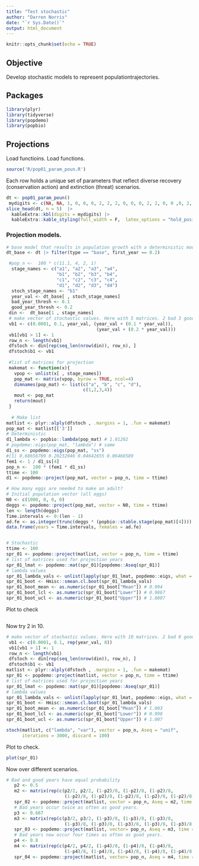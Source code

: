 ```yaml
---
title: "Test stochastic"
author: "Darren Norris"
date: "`r Sys.Date()`"
output: html_document
---
```


```r
knitr::opts_chunk$set(echo = TRUE)
```

## Objective
Develop stochastic models to represent populationtrajectories.

## Packages
```r
library(plyr)
library(tidyverse)
library(popdemo)
library(popbio)
```

## Projections
Load functioins.
Load functions.
```r
source('R/pop01_param_poun.R')

```

Each row holds a unique set of parameters 
that reflect diverse recovery (conservation action) and extinction (threat) scenarios.

```r
dt <- pop01_param_poun()
 mydigits <- c(NA, NA, 1, 0, 0, 0, 2, 2, 2, 0, 0, 0, 2, 2, 0, 0 ,0, 2, 2, NA)
slice_head(dt, n = 5)  |> 
  kableExtra::kbl(digits = mydigits) |>
  kableExtra::kable_styling(full_width = F,  latex_options = "hold_position")
```

### Projection models.
```r
# base model that results in population growth with a deterministic model
dt_base <- dt |> filter(type == "base", first_year == 0.2)

 #pop_n <-  100 * c(11.1, 4, 2, 1) 
  stage_names <- c("a1", "a2", "a3", "a4",
                   "b1", "b2", "b3", "b4",
                   "c1", "c2", "c3", "c4",
                   "d1", "d2", "d3", "d4")
  stoch_stage_names <- "b1"
  year_val <- dt_base[ , stoch_stage_names]
  bad_year_thresh <- 0.1
  good_year_thresh <- 0.2
 din <-  dt_base[1 , stage_names] 
 # make vector of stochastic values. Here with 5 matrices. 2 bad 3 good.
 vb1 <- c(0.0001, 0.1, year_val, (year_val + (0.1 * year_val)), 
                                  (year_val + (0.2 * year_val)))
 vb1[vb1 > 1] <- 1
 row_n <- length(vb1)
 dfstoch <- din[rep(seq_len(nrow(din)), row_n), ]
 dfstoch$b1 <- vb1
 
 #list of matrices for projection
 makemat <- function(x){
   vpop <- unlist(x[ , stage_names])
   pop_mat <- matrix(vpop, byrow = TRUE, ncol=4)
   dimnames(pop_mat) <- list(c("a", "b", "c", "d"),
                             c(1,2,3,4))
   mout <- pop_mat
   return(mout)
 }
 
  # Make list 
matlist <- plyr::alply(dfstoch , .margins = 1, .fun = makemat)
pop_mat <- matlist[['3']]
# Deterministic
d1_lambda <- popbio::lambda(pop_mat) # 1.01202
# popdemo::eigs(pop_mat, "lambda") # same
d1_ss <- popdemo::eigs(pop_mat, "ss")
#[1] 0.68656709 0.20232046 0.04642655 0.06468589
fem1 <- 1 / d1_ss[4]
pop_n <-  100 * (fem1 * d1_ss)
ttime <- 100
d1 <- popdemo::project(pop_mat, vector = pop_n, time = ttime)

# How many eggs are needed to make an adult?
# Initial population vector (all eggs)
N0 <- c(1000, 0, 0, 0)
deggs <- popdemo::project(pop_mat, vector = N0, time = ttime)
len <- length(deggs)
Time.intervals <- 0:(len - 1)
ad.fe <- as.integer(trunc(deggs * (popbio::stable.stage(pop_mat)[4])))
data.frame(years = Time.intervals, females = ad.fe)


# Stochastic
ttime <- 100
spr_01 <- popdemo::project(matlist, vector = pop_n, time = ttime)
# list of matrices used for projection years 
spr_01_lmat <- popdemo::mat(spr_01)[popdemo::Aseq(spr_01)] 
# lambda values
spr_01_lambda_vals <- unlist(lapply(spr_01_lmat, popdemo::eigs, what = "lambda"))
spr_01_boot <- Hmisc::smean.cl.boot(spr_01_lambda_vals)
spr_01_boot_mean <- as.numeric(spr_01_boot["Mean"]) # 0.994
spr_01_boot_lcl <- as.numeric(spr_01_boot["Lower"]) # 0.9867
spr_01_boot_ucl <- as.numeric(spr_01_boot["Upper"]) # 1.0007
```

Plot to check
```r

```

Now try 2 in 10.
```r
# make vector of stochastic values. Here with 10 matrices. 2 bad 8 good.
 vb1 <- c(0.0001, 0.1, rep(year_val, 8))
 vb1[vb1 > 1] <- 1
 row_n <- length(vb1)
 dfstoch <- din[rep(seq_len(nrow(din)), row_n), ]
 dfstoch$b1 <- vb1
matlist <- plyr::alply(dfstoch , .margins = 1, .fun = makemat) 
spr_01 <- popdemo::project(matlist, vector = pop_n, time = ttime)
# list of matrices used for projection years 
spr_01_lmat <- popdemo::mat(spr_01)[popdemo::Aseq(spr_01)] 
# lambda values
spr_01_lambda_vals <- unlist(lapply(spr_01_lmat, popdemo::eigs, what = "lambda"))
spr_01_boot <- Hmisc::smean.cl.boot(spr_01_lambda_vals)
spr_01_boot_mean <- as.numeric(spr_01_boot["Mean"]) # 1.003
spr_01_boot_lcl <- as.numeric(spr_01_boot["Lower"]) # 0.998
spr_01_boot_ucl <- as.numeric(spr_01_boot["Upper"]) # 1.007

stoch(matlist, c("lambda", "var"), vector = pop_n, Aseq = "unif",
      iterations = 3000, discard = 100)
```

Plot to check.
```r
plot(spr_01)
```

Now over different scenarios.
```r
# Bad and good years have equal probability
   p2 <- 0.5
   m2 <- matrix(rep(c(p2/2, p2/2, (1-p2)/8, (1-p2)/8, (1-p2)/8, 
                      (1-p2)/8, (1-p2)/8, (1-p2)/8, (1-p2)/8, (1-p2)/8), 10), 10, 10)
   spr_02 <- popdemo::project(matlist, vector = pop_n, Aseq = m2, time = ttime)
   # Bad years occur twice as often as good years.
   p3 <- 0.667
   m3 <- matrix(rep(c(p3/2, p3/2, (1-p3)/8, (1-p3)/8, (1-p3)/8, 
                      (1-p3)/8, (1-p3)/8, (1-p3)/8, (1-p3)/8, (1-p3)/8), 10), 10, 10)
   spr_03 <- popdemo::project(matlist, vector= pop_n, Aseq = m3, time = ttime)
   # Bad years now occur four times as often as good years.
   p4 <- 0.8
   m4 <- matrix(rep(c(p4/2, p4/2, (1-p4)/8, (1-p4)/8, (1-p4)/8, 
                      (1-p4)/8, (1-p4)/8, (1-p4)/8, (1-p4)/8, (1-p4)/8), 10), 10, 10)
   spr_04 <- popdemo::project(matlist, vector= pop_n, Aseq = m4, time = ttime)
```

